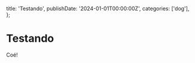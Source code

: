 
  title: 'Testando',
  publishDate: '2024-01-01T00:00:00Z',
  categories: ['dog'],
};

# Testando

Coé!
